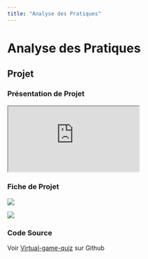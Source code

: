 ```yaml
---
title: "Analyse des Pratiques"
---
```


# Analyse des Pratiques

## Projet

### Présentation de Projet

<div class="relative mb-[0.9em] mt-[1.6em] h-0 w-full overflow-hidden rounded-lg pb-0 pt-[56.2500%] shadow will-change-transform">
  <iframe
    loading="lazy"
    class="absolute left-0 top-0 m-0 h-full w-full border-[none] p-0"
    src="https:&#x2F;&#x2F;www.canva.com&#x2F;design&#x2F;DAFmNElfP3Y&#x2F;view?embed"
    allowfullscreen="allowfullscreen"
    allow="fullscreen"
  ></iframe>
</div>

### Fiche de Projet

![](/s2/productio-didatique/fiche-projet-1.png)

![](/s2/productio-didatique/fiche-projet-2.png)

### Code Source

Voir [Virtual-game-quiz](https://github.com/Aelmouny11/virtual-quiz-game) sur Github

